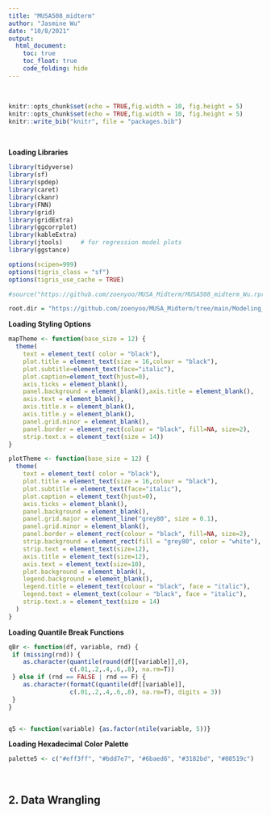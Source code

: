 ---
title: "MUSA508_midterm"
author: "Jasmine Wu"
date: "10/8/2021"
output: 
  html_document: 
    toc: true
    toc_float: true
    code_folding: hide
---
<br />

```{r knitr.setup, include=TRUE, cache = FALSE, message = FALSE}
knitr::opts_chunk$set(echo = TRUE,fig.width = 10, fig.height = 5)
knitr::opts_chunk$set(echo = TRUE,fig.width = 10, fig.height = 5)
knitr::write_bib("knitr", file = "packages.bib")
```
<br />


**Loading Libraries**
```{r setup, include=TRUE, cache = FALSE, message = FALSE}
library(tidyverse)
library(sf)
library(spdep)
library(caret)
library(ckanr)
library(FNN)
library(grid)
library(gridExtra)
library(ggcorrplot)
library(kableExtra)
library(jtools)     # for regression model plots
library(ggstance)

options(scipen=999) 
options(tigris_class = "sf")
options(tigris_use_cache = TRUE)

#source("https://github.com/zoenyoo/MUSA_Midterm/MUSA508_midterm_Wu.rproj")

root.dir = "https://github.com/zoenyoo/MUSA_Midterm/tree/main/Modeling_Data"
```

**Loading Styling Options**
```{r load_styling, include=TRUE, cache = FALSE, message = FALSE, warning = FALSE}
mapTheme <- function(base_size = 12) {
  theme(
    text = element_text( color = "black"),
    plot.title = element_text(size = 16,colour = "black"),
    plot.subtitle=element_text(face="italic"),
    plot.caption=element_text(hjust=0),
    axis.ticks = element_blank(),
    panel.background = element_blank(),axis.title = element_blank(),
    axis.text = element_blank(),
    axis.title.x = element_blank(),
    axis.title.y = element_blank(),
    panel.grid.minor = element_blank(),
    panel.border = element_rect(colour = "black", fill=NA, size=2),
    strip.text.x = element_text(size = 14))
}

plotTheme <- function(base_size = 12) {
  theme(
    text = element_text( color = "black"),
    plot.title = element_text(size = 16,colour = "black"),
    plot.subtitle = element_text(face="italic"),
    plot.caption = element_text(hjust=0),
    axis.ticks = element_blank(),
    panel.background = element_blank(),
    panel.grid.major = element_line("grey80", size = 0.1),
    panel.grid.minor = element_blank(),
    panel.border = element_rect(colour = "black", fill=NA, size=2),
    strip.background = element_rect(fill = "grey80", color = "white"),
    strip.text = element_text(size=12),
    axis.title = element_text(size=12),
    axis.text = element_text(size=10),
    plot.background = element_blank(),
    legend.background = element_blank(),
    legend.title = element_text(colour = "black", face = "italic"),
    legend.text = element_text(colour = "black", face = "italic"),
    strip.text.x = element_text(size = 14)
  )
}
```

**Loading Quantile Break Functions**
```{r qBr, include=TRUE, cache = FALSE, message = FALSE, warning = FALSE}
qBr <- function(df, variable, rnd) {
 if (missing(rnd)) {
    as.character(quantile(round(df[[variable]],0),
                 c(.01,.2,.4,.6,.8), na.rm=T))
 } else if (rnd == FALSE | rnd == F) {
    as.character(formatC(quantile(df[[variable]],
                 c(.01,.2,.4,.6,.8), na.rm=T), digits = 3))
 }
}


q5 <- function(variable) {as.factor(ntile(variable, 5))}
```

**Loading Hexadecimal Color Palette**
```{r palette5, include=TRUE, cache = FALSE, message = FALSE, warning = FALSE}
palette5 <- c("#eff3ff", "#bdd7e7", "#6baed6", "#3182bd", "#08519c")
```

<br />


## 2. Data Wrangling
```{r read_data, cache = TRUE, message = FALSE, warning = FALSE}



```
